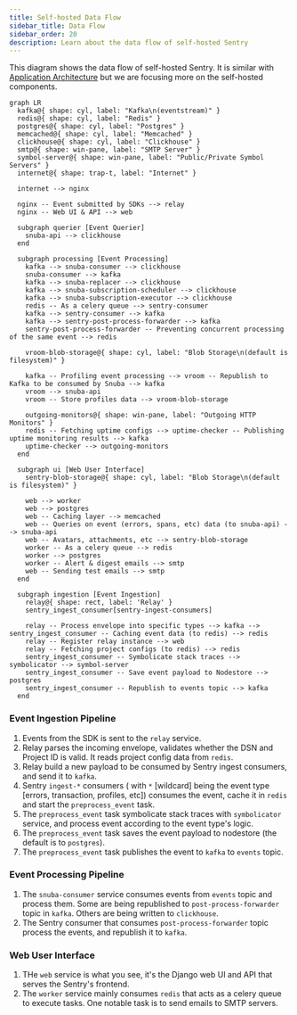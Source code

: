 ```yaml
---
title: Self-hosted Data Flow
sidebar_title: Data Flow
sidebar_order: 20
description: Learn about the data flow of self-hosted Sentry
---
```


This diagram shows the data flow of self-hosted Sentry. It is similar with [Application Architecture](/application-architecture/overview/) but we are focusing more on the self-hosted components.

```mermaid
graph LR
  kafka@{ shape: cyl, label: "Kafka\n(eventstream)" }
  redis@{ shape: cyl, label: "Redis" }
  postgres@{ shape: cyl, label: "Postgres" }
  memcached@{ shape: cyl, label: "Memcached" }
  clickhouse@{ shape: cyl, label: "Clickhouse" }
  smtp@{ shape: win-pane, label: "SMTP Server" }
  symbol-server@{ shape: win-pane, label: "Public/Private Symbol Servers" }
  internet@{ shape: trap-t, label: "Internet" }

  internet --> nginx

  nginx -- Event submitted by SDKs --> relay
  nginx -- Web UI & API --> web

  subgraph querier [Event Querier]
    snuba-api --> clickhouse
  end

  subgraph processing [Event Processing]
    kafka --> snuba-consumer --> clickhouse
    snuba-consumer --> kafka
    kafka --> snuba-replacer --> clickhouse
    kafka --> snuba-subscription-scheduler --> clickhouse
    kafka --> snuba-subscription-executor --> clickhouse
    redis -- As a celery queue --> sentry-consumer
    kafka --> sentry-consumer --> kafka
    kafka --> sentry-post-process-forwarder --> kafka
    sentry-post-process-forwarder -- Preventing concurrent processing of the same event --> redis

    vroom-blob-storage@{ shape: cyl, label: "Blob Storage\n(default is filesystem)" }

    kafka -- Profiling event processing --> vroom -- Republish to Kafka to be consumed by Snuba --> kafka
    vroom --> snuba-api
    vroom -- Store profiles data --> vroom-blob-storage

    outgoing-monitors@{ shape: win-pane, label: "Outgoing HTTP Monitors" }
    redis -- Fetching uptime configs --> uptime-checker -- Publishing uptime monitoring results --> kafka
    uptime-checker --> outgoing-monitors
  end

  subgraph ui [Web User Interface]
    sentry-blob-storage@{ shape: cyl, label: "Blob Storage\n(default is filesystem)" }

    web --> worker
    web --> postgres
    web -- Caching layer --> memcached
    web -- Queries on event (errors, spans, etc) data (to snuba-api) --> snuba-api
    web -- Avatars, attachments, etc --> sentry-blob-storage
    worker -- As a celery queue --> redis
    worker --> postgres
    worker -- Alert & digest emails --> smtp
    web -- Sending test emails --> smtp
  end

  subgraph ingestion [Event Ingestion]
    relay@{ shape: rect, label: 'Relay' }
    sentry_ingest_consumer[sentry-ingest-consumers]

    relay -- Process envelope into specific types --> kafka --> sentry_ingest_consumer -- Caching event data (to redis) --> redis
    relay -- Register relay instance --> web
    relay -- Fetching project configs (to redis) --> redis
    sentry_ingest_consumer -- Symbolicate stack traces --> symbolicator --> symbol-server
    sentry_ingest_consumer -- Save event payload to Nodestore --> postgres
    sentry_ingest_consumer -- Republish to events topic --> kafka
  end
```

### Event Ingestion Pipeline

1. Events from the SDK is sent to the `relay` service.
2. Relay parses the incoming envelope, validates whether the DSN and Project ID is valid. It reads project config data from `redis`.
3. Relay build a new payload to be consumed by Sentry ingest consumers, and send it to `kafka`.
4. Sentry `ingest-*` consumers ( with `*` [wildcard] being the event type [errors, transaction, profiles, etc]) consumes the event, cache it in `redis` and start the `preprocess_event` task.
5. The `preprocess_event` task symbolicate stack traces with `symbolicator` service, and process event according to the event type's logic.
6. The `preprocess_event` task saves the event payload to nodestore (the default is to `postgres`).
7. The `preprocess_event` task publishes the event to `kafka` to `events` topic.

### Event Processing Pipeline

1. The `snuba-consumer` service consumes events from `events` topic and process them. Some are being republished to `post-process-forwarder` topic in `kafka`. Others are being written to `clickhouse`.
2. The Sentry consumer that consumes `post-process-forwarder` topic process the events, and republish it to `kafka`.

### Web User Interface

1. THe `web` service is what you see, it's the Django web UI and API that serves the Sentry's frontend.
2. The `worker` service mainly consumes `redis` that acts as a celery queue to execute tasks. One notable task is to send emails to SMTP servers.

